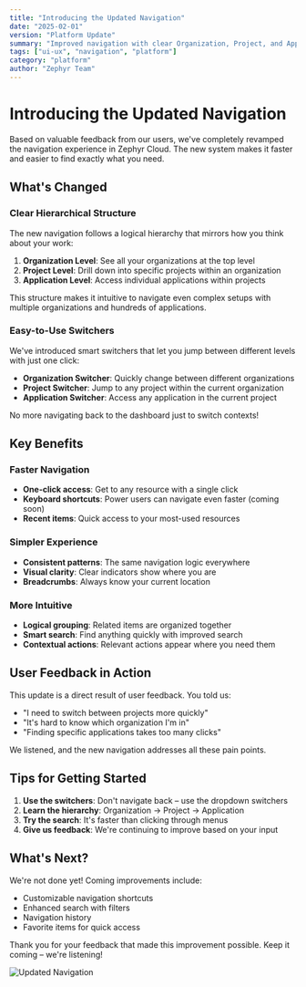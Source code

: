 ```yaml
---
title: "Introducing the Updated Navigation"
date: "2025-02-01"
version: "Platform Update"
summary: "Improved navigation with clear Organization, Project, and Application breakdown for faster access"
tags: ["ui-ux", "navigation", "platform"]
category: "platform"
author: "Zephyr Team"
---
```



# Introducing the Updated Navigation

Based on valuable feedback from our users, we've completely revamped the navigation experience in Zephyr Cloud. The new system makes it faster and easier to find exactly what you need.

## What's Changed

### Clear Hierarchical Structure

The new navigation follows a logical hierarchy that mirrors how you think about your work:

1. **Organization Level**: See all your organizations at the top level
2. **Project Level**: Drill down into specific projects within an organization
3. **Application Level**: Access individual applications within projects

This structure makes it intuitive to navigate even complex setups with multiple organizations and hundreds of applications.

### Easy-to-Use Switchers

We've introduced smart switchers that let you jump between different levels with just one click:

- **Organization Switcher**: Quickly change between different organizations
- **Project Switcher**: Jump to any project within the current organization
- **Application Switcher**: Access any application in the current project

No more navigating back to the dashboard just to switch contexts!

## Key Benefits

### Faster Navigation
- **One-click access**: Get to any resource with a single click
- **Keyboard shortcuts**: Power users can navigate even faster (coming soon)
- **Recent items**: Quick access to your most-used resources

### Simpler Experience
- **Consistent patterns**: The same navigation logic everywhere
- **Visual clarity**: Clear indicators show where you are
- **Breadcrumbs**: Always know your current location

### More Intuitive
- **Logical grouping**: Related items are organized together
- **Smart search**: Find anything quickly with improved search
- **Contextual actions**: Relevant actions appear where you need them

## User Feedback in Action

This update is a direct result of user feedback. You told us:
- "I need to switch between projects more quickly"
- "It's hard to know which organization I'm in"
- "Finding specific applications takes too many clicks"

We listened, and the new navigation addresses all these pain points.

## Tips for Getting Started

1. **Use the switchers**: Don't navigate back – use the dropdown switchers
2. **Learn the hierarchy**: Organization → Project → Application
3. **Try the search**: It's faster than clicking through menus
4. **Give us feedback**: We're continuing to improve based on your input

## What's Next?

We're not done yet! Coming improvements include:
- Customizable navigation shortcuts
- Enhanced search with filters
- Navigation history
- Favorite items for quick access

Thank you for your feedback that made this improvement possible. Keep it coming – we're listening!

<img src={updatedNavigation} alt="Updated Navigation" />